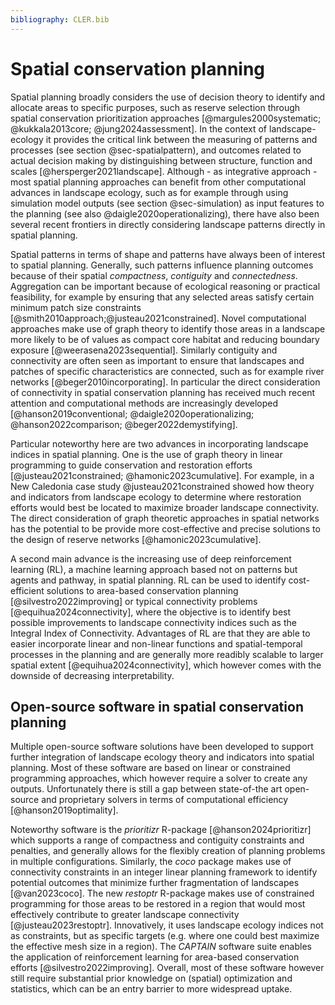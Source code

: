 ```yaml
---
bibliography: CLER.bib
---
```


<!-- Person responsible: Jung -->

# Spatial conservation planning {#sec-spatialplanning}

Spatial planning broadly considers the use of decision theory to identify and allocate areas to specific purposes, such as reserve selection through spatial conservation prioritization approaches [@margules2000systematic; @kukkala2013core; @jung2024assessment]. In the context of landscape-ecology it provides the critical link between the measuring of patterns and processes (see section @sec-spatialpattern), and outcomes related to actual decision making by distinguishing between structure, function and scales [@hersperger2021landscape]. Although - as integrative approach - most spatial planning approaches can benefit from other computational advances in landscape ecology, such as for example through using simulation model outputs (see section @sec-simulation) as input features to the planning (see also @daigle2020operationalizing), there have also been several recent frontiers in directly considering landscape patterns directly in spatial planning.

Spatial patterns in terms of shape and patterns have always been of interest to spatial planning. Generally, such patterns influence planning outcomes because of their spatial *compactness*, *contiguity* and *connectedness*. Aggregation can be important because of ecological reasoning or practical feasibility, for example by ensuring that any selected areas satisfy certain minimum patch size constraints [@smith2010approach;@justeau2021constrained]. Novel computational approaches make use of graph theory to identify those areas in a landscape more likely to be of values as compact core habitat and reducing boundary exposure [@weerasena2023sequential]. Similarly contiguity and connectivity are often seen as important to ensure that landscapes and patches of specific characteristics are connected, such as for example river networks [@beger2010incorporating]. In particular the direct consideration of connectivity in spatial conservation planning has received much recent attention and computational methods are increasingly developed [@hanson2019conventional; @daigle2020operationalizing; @hanson2022comparison; @beger2022demystifying].

Particular noteworthy here are two advances in incorporating landscape indices in spatial planning. One is the use of graph theory in linear programming to guide conservation and restoration efforts [@justeau2021constrained; @hamonic2023cumulative]. For example, in a New Caledonia case study @justeau2021constrained showed how theory and indicators from landscape ecology to determine where restoration efforts would best be located to maximize broader landscape connectivity. The direct consideration of graph theoretic approaches in spatial networks has the potential to be provide more cost-effective and precise solutions to the design of reserve networks [@hamonic2023cumulative].

A second main advance is the increasing use of deep reinforcement learning (RL), a machine learning approach based not on patterns but agents and pathway, in spatial planning. RL can be used to identify cost-efficient solutions to area-based conservation planning [@silvestro2022improving] or typical connectivity problems [@equihua2024connectivity], where the objective is to identify best possible improvements to landscape connectivity indices such as the Integral Index of Connectivity. Advantages of RL are that they are able to easier incorporate linear and non-linear functions and spatial-temporal processes in the planning and are generally more readibly scalable to larger spatial extent [@equihua2024connectivity], which however comes with the downside of decreasing interpretability.

## Open-source software in spatial conservation planning {#sec-spatialplanning-software}

Multiple open-source software solutions have been developed to support further integration of landscape ecology theory and indicators into spatial planning. Most of these software are based on linear or constrained programming approaches, which however require a solver to create any outputs. Unfortunately there is still a gap between state-of-the art open-source and proprietary solvers in terms of computational efficiency [@hanson2019optimality].

Noteworthy software is the *prioritizr* R-package [@hanson2024prioritizr] which supports a range of compactness and contiguity constraints and penalties, and generally allows for the flexibly creation of planning problems in multiple configurations. 
Similarly, the *coco* package makes use of connectivity constraints in an integer linear planning framework to identify potential outcomes that minimize further fragmentation of landscapes [@van2023coco]. The new *restoptr* R-package makes use of constrained programming for those areas to be restored in a region that would most effectively contribute to greater landscape connectivity [@justeau2023restoptr]. Innovatively, it uses landscape ecology indices not as constraints, but as specific targets (e.g. where one could best maximize the effective mesh size in a region). The *CAPTAIN* software suite enables the application of reinforcement learning for area-based conservation efforts [@silvestro2022improving].
Overall, most of these software however still require substantial prior knowledge on (spatial) optimization and statistics, which can be an entry barrier to more widespread uptake.
